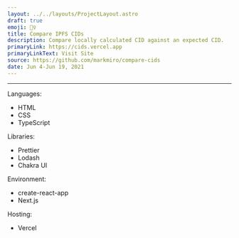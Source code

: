 ```yaml
---
layout: ../../layouts/ProjectLayout.astro
draft: true
emoji: 👯‍♀️
title: Compare IPFS CIDs
description: Compare locally calculated CID against an expected CID.
primaryLink: https://cids.vercel.app
primaryLinkText: Visit Site
source: https://github.com/markmiro/compare-cids
date: Jun 4-Jun 19, 2021
---
```



---

Languages:

- HTML
- CSS
- TypeScript

Libraries:

- Prettier
- Lodash
- Chakra UI

Environment:

- create-react-app
- Next.js

Hosting:

- Vercel
